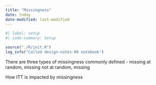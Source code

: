 ```yaml
---
title: "Missingness"
date: today
date-modified: last-modified
---
```




```r
#| label: setup
#| code-summary: Setup

source("./R/init.R")
log_info("Called design-notes-06 notebook")
```

There are three types of missingness commonly defined - missing at random, missing not at random, missing 

How ITT is impacted by missingness









